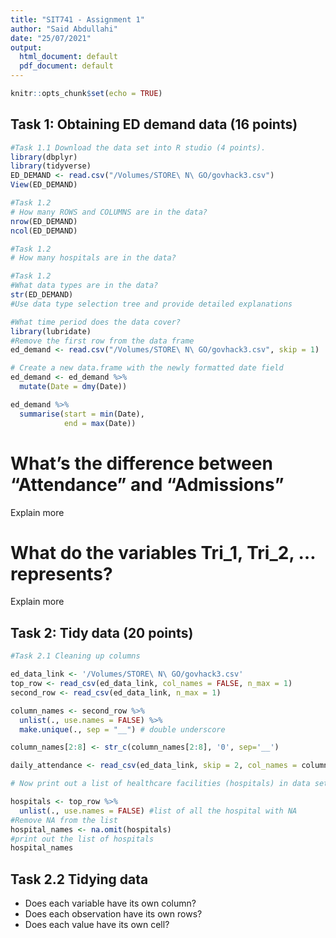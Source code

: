 ---
title: "SIT741 - Assignment 1"
author: "Said Abdullahi"
date: "25/07/2021"
output:
  html_document: default
  pdf_document: default
---

```{r setup, include=FALSE}
knitr::opts_chunk$set(echo = TRUE)
```

## Task 1: Obtaining ED demand data (16 points)

```{r}
#Task 1.1 Download the data set into R studio (4 points).
library(dbplyr)
library(tidyverse)
ED_DEMAND <- read.csv("/Volumes/STORE\ N\ GO/govhack3.csv")
View(ED_DEMAND)
```


```{r}
#Task 1.2
# How many ROWS and COLUMNS are in the data?
nrow(ED_DEMAND)
ncol(ED_DEMAND)
```

```{r}
#Task 1.2
# How many hospitals are in the data?

```

```{r}
#Task 1.2
#What data types are in the data?
str(ED_DEMAND)
#Use data type selection tree and provide detailed explanations
```

```{r}
#What time period does the data cover?
library(lubridate)
#Remove the first row from the data frame
ed_demand <- read.csv("/Volumes/STORE\ N\ GO/govhack3.csv", skip = 1)

# Create a new data.frame with the newly formatted date field
ed_demand <- ed_demand %>%
  mutate(Date = dmy(Date))

ed_demand %>%
  summarise(start = min(Date),
            end = max(Date))
```

# What's the difference between "Attendance" and "Admissions"
Explain more

# What do the variables Tri_1, Tri_2, ... represents?
Explain more


## Task 2: Tidy data (20 points)

```{r}
#Task 2.1 Cleaning up columns

ed_data_link <- '/Volumes/STORE\ N\ GO/govhack3.csv'
top_row <- read_csv(ed_data_link, col_names = FALSE, n_max = 1)
second_row <- read_csv(ed_data_link, n_max = 1)

column_names <- second_row %>%
  unlist(., use.names = FALSE) %>%
  make.unique(., sep = "__") # double underscore

column_names[2:8] <- str_c(column_names[2:8], '0', sep='__')

daily_attendance <- read_csv(ed_data_link, skip = 2, col_names = column_names)
```

```{r}
# Now print out a list of healthcare facilities (hospitals) in data set

hospitals <- top_row %>%
  unlist(., use.names = FALSE) #list of all the hospital with NA
#Remove NA from the list
hospital_names <- na.omit(hospitals)
#print out the list of hospitals
hospital_names
```


## Task 2.2 Tidying data

- Does each variable have its own column?
- Does each observation have its own rows?
- Does each value have its own cell?